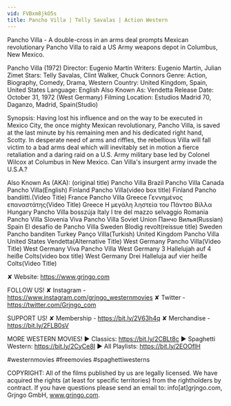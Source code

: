 ```yaml
---
vid: FVBxm8jkO5s
title: Pancho Villa | Telly Savalas | Action Western
---
```


Pancho Villa - A double-cross in an arms deal prompts Mexican revolutionary Pancho Villa to raid a US Army weapons depot in Columbus, New Mexico.

Pancho Villa (1972)
Director: Eugenio Martín
Writers: Eugenio Martín, Julian Zimet
Stars: Telly Savalas, Clint Walker, Chuck Connors
Genre: Action, Biography, Comedy, Drama, Western
Country: United Kingdom, Spain, United States
Language: English
Also Known As: Vendetta
Release Date: October 31, 1972 (West Germany)
Filming Location: Estudios Madrid 70, Daganzo, Madrid, Spain(Studio)

Synopsis:
Having lost his influence and on the way to be executed in Mexico City, the once mighty Mexican revolutionary, Pancho Villa, is saved at the last minute by his remaining men and his dedicated right hand, Scotty. In desperate need of arms and riffles, the rebellious Villa will fall victim to a bad arms deal which will inevitably set in motion a fierce retaliation and a daring raid on a U.S. Army military base led by Colonel Wilcox at Columbus in New Mexico. Can Villa's insurgent army invade the U.S.A.?

Also Known As (AKA):
(original title) Pancho Villa
Brazil Pancho Villa
Canada Pancho Villa(English)
Finland Pancho Villa(video box title)
Finland Pancho bandiitti.(Video Title)
France Pancho Villa
Greece Γεννημένος επαναστάτης(Video Title)
Greece Η μεγάλη ληστεία του Πάντσο Βίλλα
Hungary Pancho Villa bosszúja
Italy I tre del mazzo selvaggio
Romania Pancho Villa
Slovenia Viva Pancho Villa
Soviet Union Панчо Вилья(Russian)
Spain El desafío de Pancho Villa
Sweden Blodig revolt(reissue title)
Sweden Pancho banditen
Turkey Panço Villa(Turkish)
United Kingdom Pancho Villa
United States Vendetta(Alternative Title)
West Germany Pancho Villa(Video Title)
West Germany Viva Pancho Villa
West Germany 3 Hallelujah auf 4 heiße Colts(video box title)
West Germany Drei Halleluja auf vier heiße Colts(Video Title)

✘ Website: https://www.grjngo.com

FOLLOW US!
✘ Instagram - https://www.instagram.com/grjngo_westernmovies
✘ Twitter - https://twitter.com/Grjngo_com

SUPPORT US!
✘ Membership - https://bit.ly/2V63h4q
✘ Merchandise - https://bit.ly/2FLB0sV

MORE WESTERN MOVIES! 
► Classics: https://bit.ly/2CBLt8c 
► Spaghetti Western: https://bit.ly/2CyCe8I 
► All Playlists: https://bit.ly/2EOOfIH 

#westernmovies #freemovies #spaghettiwesterns

COPYRIGHT: All of the films published by us are legally licensed. We have acquired the rights (at least for specific territories) from the rightholders by contract. If you have questions please send an email to: info[at]grjngo.com, Grjngo GmbH, www.grjngo.com.